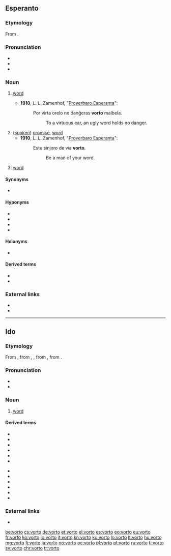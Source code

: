 ==Esperanto==

===Etymology===
From {{etyl|de|eo}} {{m|de|Wort||word}}.

===Pronunciation===
* {{IPA|/ˈvor.to/|lang=eo}}
* {{audio|Eo-vorto.ogg|Audio (Brazil)|lang=eo}}
* {{hyphenation|vor|to|lang=eo}}

===Noun===
{{eo-head}}

# {{lb|eo|linguistics}} [[word]]
#* '''1910''', L. L. Zamenhof, "[https://eo.wikiquote.org/wiki/Zamenhofa_proverbaro Proverbaro Esperanta]":
#*: Por virta orelo ne danĝeras '''vorto''' malbela.
#*:: To a virtuous ear, an ugly word holds no danger.
# ([[spoken]]) [[promise]], [[word]]
#* '''1910''', L. L. Zamenhof, "[https://eo.wikiquote.org/wiki/Zamenhofa_proverbaro Proverbaro Esperanta]":
#*: Estu sinjoro de via '''vorto'''.
#*:: Be a man of your word.
# {{lb|eo|computing}} [[word]]

====Synonyms====
* {{sense|linguistics}} {{l|eo|termino}}

====Hyponyms====
* {{l|eo|adjektivo|gloss=[[adjective]]}}
* {{l|eo|adverbo|gloss=[[adverb]]}}
* {{l|eo|substantivo|gloss=[[noun]]}}
* {{l|eo|verbo|gloss=[[verb]]}}

====Holonyms====
* {{l|eo|vortaro|gloss=[[dictionary]]}}

====Derived terms====
* {{l|eo|pasvorto|gloss=[[password]]}}
* {{l|eo|salutvorto}}

===External links===
* {{pedialite|Esperanto grammar}}
* {{R:Zamenhof 1905|vort'}}

{{eo BRO|2}}
{{eo GCSE|14}}
{{Universala Vortaro}}

----

==Ido==

===Etymology===
From {{der|io|eo|vorto}}, from {{der|io|en|word}}, {{der|io|de|Wort}}, from {{der|io|gem-pro|*wurdą}}, from {{der|io|ine-pro|*werdʰo-}}.

===Pronunciation===
* {{IPA|/'vor.to/|lang=io}}
* {{hyphenation|vor|to|lang=io}}

===Noun===
{{io-noun|vort}}

# [[word]]

====Derived terms====
{{top2}}
* {{l|io|vortala||verbal}}
* {{l|io|vortope||literally, word for word}}
* {{l|io|vortaro||dictionary, word-book}}
* {{l|io|vortifar||to form words}}
* {{l|io|vortifo||word formation}}
* {{l|io|vortofamilio||family of words, word family}}
{{mid2}}
* {{l|io|vortogrupo||word group}}
* {{l|io|vortolibro||dictionary, lexicon}}
* {{l|io|vortolisto||list of words}}
* {{l|io|vortoludo||word play, play on words}}
* {{l|io|merkovorto||headword, key word, catchword, reminder}}
* {{l|io|pasovorto||password}}
{{bottom}}

===External links===
* {{R:Dyer 1924|vort-o}}

[[be:vorto]]
[[cs:vorto]]
[[de:vorto]]
[[et:vorto]]
[[el:vorto]]
[[es:vorto]]
[[eo:vorto]]
[[eu:vorto]]
[[fr:vorto]]
[[ko:vorto]]
[[io:vorto]]
[[it:vorto]]
[[kn:vorto]]
[[ku:vorto]]
[[lo:vorto]]
[[lt:vorto]]
[[hu:vorto]]
[[mg:vorto]]
[[fj:vorto]]
[[ja:vorto]]
[[no:vorto]]
[[oc:vorto]]
[[pl:vorto]]
[[pt:vorto]]
[[ru:vorto]]
[[fi:vorto]]
[[sv:vorto]]
[[chr:vorto]]
[[tr:vorto]]